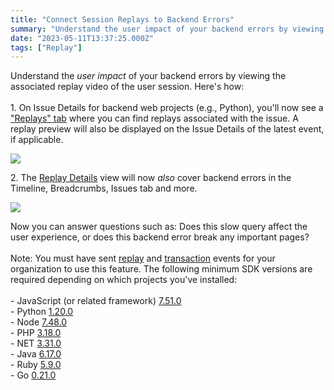 ```yaml
---
title: "Connect Session Replays to Backend Errors"
summary: "Understand the user impact of your backend errors by viewing the associated replay video of the user session. Here's how: 1. On Issue Details for backend web..."
date: "2023-05-11T13:37:25.000Z"
tags: ["Replay"]
---
```


  Understand the *user impact* of your backend errors by viewing the associated replay video of the user session. Here's how:\
\
1\. On Issue Details for backend web projects (e.g., Python), you'll now see a ["Replays" tab](< https://docs.sentry.io/product/issues/issue-details/#tabs:~:text=can%20merge.-,Replays,-%E2%80%93%20A%20list%20of>) where you can find replays associated with the issue. A replay preview will also be displayed on the Issue Details of the latest event, if applicable.

![](https://ik.imagekit.io/launchnotes/production/t5pfdfy3giy66unsjwl838oet8ww#t=0.1)

2\. The [Replay Details](https://docs.sentry.io/product/session-replay/replay-details/?original_referrer=https%3A%2F%2Fdocs.sentry.io%2F) view will now *also* cover backend errors in the Timeline, Breadcrumbs, Issues tab and more.

![](https://ik.imagekit.io/launchnotes/production/g0kvcejrqou9z5u5gbs0yv9qe2be#t=0.1)

Now you can answer questions such as: Does this slow query affect the user experience, or does this backend error break any important pages?\
\
Note: You must have sent [replay](https://docs.sentry.io/platforms/javascript/session-replay/) and [transaction](https://docs.sentry.io/platforms/javascript/performance/) events for your organization to use this feature. The following minimum SDK versions are required depending on which projects you've installed:\
\
\- JavaScript (or related framework) [7.51.0](https://github.com/getsentry/sentry-javascript/releases/tag/7.51.0)\
\- Python [1.20.0](https://github.com/getsentry/sentry-python/releases/tag/1.20.0)\
\- Node [7.48.0](https://github.com/getsentry/sentry-javascript/releases/tag/7.48.0)\
\- PHP [3.18.0](https://github.com/getsentry/sentry-php/releases/tag/3.18.0)\
\- NET [3.31.0](https://github.com/getsentry/sentry-dotnet/releases/tag/3.31.0)\
\- Java [6.17.0](https://github.com/getsentry/sentry-java/releases/tag/6.17.0)\
\- Ruby [5.9.0](https://github.com/getsentry/sentry-ruby/releases/tag/5.9.0)\
\- Go [0.21.0](https://github.com/getsentry/sentry-go/releases/tag/v0.21.0)
